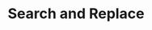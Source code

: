 ---
title: Search and Replace
slug: language-manager/3_working/search-replace
sidebar:
  order: 3
---